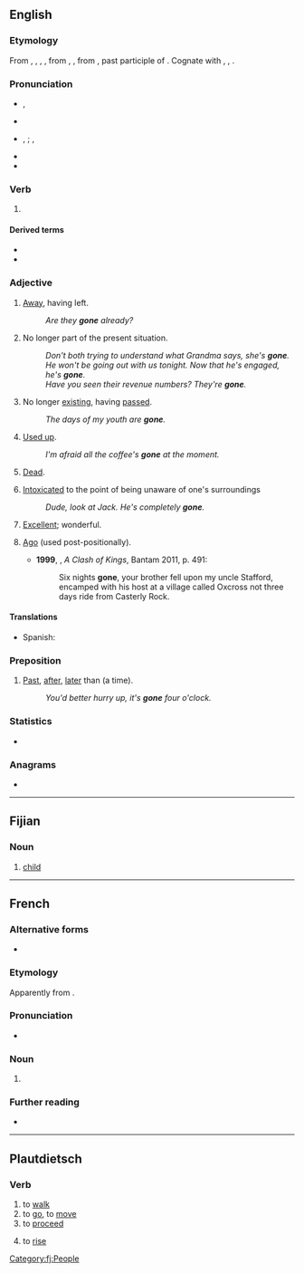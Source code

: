 {{also|góneʼ}}
==English==

===Etymology===
From {{inh|en|enm|gon}}, {{m|enm|igon}}, {{m|enm|gan}}, {{m|enm|ȝegan}}, from {{inh|en|ang|gān}}, {{m|ang|ġegān}}, from {{inh|en|gem-pro|*gānaz||gone}}, past participle of {{m|gem-pro|*gāną||to go}}. Cognate with {{cog|sco|gane||gone}}, {{cog|fy|gien||gone}}, {{cog|nl|gegaan||gone}}.

===Pronunciation===
* {{a|RP}} {{enPR|gŏn}}, {{IPA|/ɡɒn/|lang=en}}
* {{rhymes|ɒn|lang=en}}
* {{a|GenAm}} {{IPA|/ɡɔn/|lang=en}}, {{enPR|gôn}}; {{a|cot-caught}} {{IPA|/ɡɑn/|lang=en}}, {{enPR|gŏn}}
* {{rhymes|ɔːn|lang=en}}
* {{audio|en-us-gone.ogg|Audio (US)|lang=en}}

===Verb===
{{head|en|past participle|cat2=irregular past participles}}

# {{inflection of|go||past|part|lang=en}}

====Derived terms====
* {{l|en|goner}}
* {{l|en|yesterday is gone}}

===Adjective===
{{en-adj|-}}

# [[away|Away]], having left.
#: ''Are they '''gone''' already?''
# {{lb|en|figuratively}} No longer part of the present situation.
#: ''Don't both trying to understand what Grandma says, she's '''gone'''.''
#: ''He won't be going out with us tonight. Now that he's engaged, he's '''gone'''.''
#: ''Have you seen their revenue numbers? They're '''gone'''.''
# No longer [[existing]], having [[passed]].
#: ''The days of my youth are '''gone'''.''
# [[used up|Used up]].
#: ''I'm afraid all the coffee's '''gone''' at the moment.''
# [[dead|Dead]].
# {{lb|en|colloquial}} [[intoxicated|Intoxicated]] to the point of being unaware of one's surroundings
#: ''Dude, look at Jack. He's completely '''gone'''.''
# {{lb|en|colloquial}} [[excellent|Excellent]]; wonderful.
# {{lb|en|archaic}} [[ago|Ago]] (used post-positionally).
#* '''1999''', {{w|George RR Martin}}, ''A Clash of Kings'', Bantam 2011, p. 491:
#*: Six nights '''gone''', your brother fell upon my uncle Stafford, encamped with his host at a village called Oxcross not three days ride from Casterly Rock.

====Translations====
{{trans-top|away, having left}}
* Spanish: {{t+|es|ido}}
{{trans-mid}}
{{trans-bottom}}

===Preposition===
{{en-prep}}

# {{lb|en|British|informal}} [[past|Past]], [[after]], [[later]] than (a time).
#: ''You'd better hurry up, it's '''gone''' four o'clock.''

===Statistics===
* {{rank|along|four|wish|328|gone|times|girl|during}}

===Anagrams===
* {{anagrams|en|ENGO|Geno|Goen|NGEO|Onge|geno-|geon|oneg}}

----

==Fijian==

===Noun===
{{head|fj|noun}}

# [[child]]

[[Category:fj:People]]

----

==French==

===Alternative forms===
* {{l|fr|gône}}

===Etymology===
Apparently from {{der|fr|frp|gonet}}.

===Pronunciation===
* {{IPA|/ɡon/|lang=fr}}

===Noun===
{{fr-noun|m}}

# {{lb|fr|Lyon|_|dialect}} {{l|en|kid}} {{gloss|child}}
#: {{syn|fr|enfant|gosse}}

===Further reading===
* {{R:TLFi}}

----

==Plautdietsch==

===Verb===
{{head|pdt|verb}}

# to [[walk]]
# to [[go]], to [[move]]
# to [[proceed]]
# {{lb|pdt|baking|of dough}} to [[rise]]